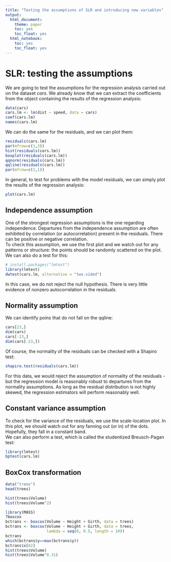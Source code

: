 ```yaml
---
title: "Testing the assumptions of SLR and introducing new variables"
output: 
  html_document: 
    theme: paper
    toc: yes
    toc_float: yes
  html_notebook: 
    toc: yes
    toc_float: yes
---
```



# SLR: testing the assumptions

We are going to test the assumptions for the regression analysis carried out on the dataset *cars*. We already know that we can extract the coefficients from the object containing the results of the regression analysis:   

```r

data(cars)
cars.lm <- lm(dist ~ speed, data = cars)
coef(cars.lm)
names(cars.lm)

```

We can do the same for the residuals, and we can plot them:

```r

residuals(cars.lm)
par(mfrow=c(1,3))
hist(residuals(cars.lm))
boxplot(residuals(cars.lm))
qqnorm(residuals(cars.lm))
qqline(residuals(cars.lm))
par(mfrow=c(1,1))

```

In general, to test for problems with the model residuals, we can simply plot the results of the regression analysis:

```r

plot(cars.lm)

```


## Independence assumption

One of the strongest regression assumptions is the one regarding independence. Departures from the independence assumption are often exhibited by correlation (or autocorrelation) present in the residuals. There can be positive or negative correlation.   
To check this assumption, we use the first plot and we watch out for any patterns or structure: the points should be randomly scattered on the plot.   
We can also do a test for this:

```r

# install.packages("lmtest")
library(lmtest)
dwtest(cars.lm, alternative = "two.sided")

```

In this case, we do not reject the null hypothesis. There is very little evidence of nonzero autocorrelation in the residuals.



## Normality assumption


We can identify poins that do not fall on the qqline:

```r

cars[23,]
dim(cars)
cars[-23,]
dim(cars[-23,])

```

Of course, the normality of the residuals can be checked with a Shapiro test:

```r

shapiro.test(residuals(cars.lm))

```

For this data, we would reject the assumption of normality of the residuals - but the regression model is reasonably robust to departures from the normality assumptions. As long as the residual distribution is not highly skewed, the regression estimators will perform reasonably well.


## Constant variance assumption

To check for the variance of the residuals, we use the scale-location plot. In this plot, we should watch out for any fanning out (or in) of the dots. Hopefully, they fall in a constant band.   
We can also perform a test, which is called the studentized Breusch-Pagan test:

```r

library(lmtest)
bptest(cars.lm)

```



## BoxCox transformation

```r

data("trees")
head(trees)

hist(trees$Volume)
hist(trees$Volume^2)

library(MASS)
?boxcox
bctrans <- boxcox(Volume ~ Height + Girth, data = trees)
bctrans <- boxcox(Volume ~ Height + Girth, data = trees,
                  lambda = seq(0, 0.5, length = 10))
bctrans
which(bctrans$y==max(bctrans$y))
bctrans$x[62]
hist(trees$Volume)
hist(trees$Volume^0.31)

```


